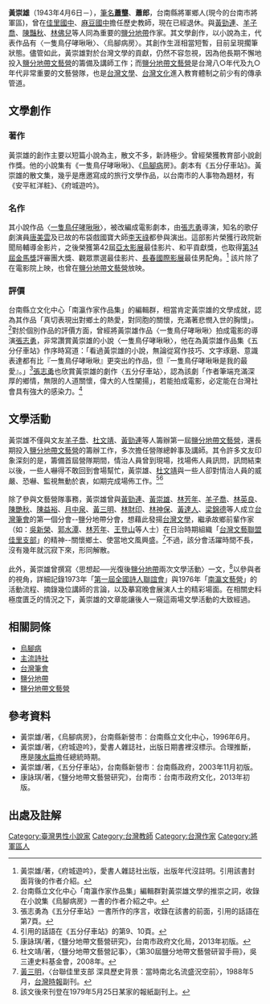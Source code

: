 {{Infobox Hokkien name
| title                =黃崇雄
| hanji                =黃崇雄
| poj                  =N̂g Chông-hiông
| hanlo                =
| tl                   =N̂g Tsông-hiông
| bp                   =
| hokkienipa           =
|
| othername1           =[[筆名|筆名]]
| hanji1               =蕭壟
| poj1                 =Siau-lang
| hanlo1               =
| tl1                  =Siau-lang
| bp1                  =
| hokkienipa1          =
|
| othername2           =筆名
| hanji2               =蕭郎
| poj2                 =Siau-lông
| hanlo2               =
| tl2                  =Siau-lông
| bp2                  =
| hokkienipa2          =
}}
'''黃崇雄'''（1943年4月6日－），[[筆名|筆名]]'''[[蕭壟|蕭壟]]'''、'''蕭郎'''，台南縣將軍鄉人(現今的台南市將軍區)，曾在[[佳里國中|佳里國中]]、[[麻豆國中|麻豆國中]]擔任歷史教師，現在已經退休。與[[黃勁連|黃勁連]]、[[羊子喬|羊子喬]]、[[陳豔秋|陳豔秋]]、[[林佛兒|林佛兒]]等人同為重要的[[鹽分地帶|鹽分地帶]]作家。其文學創作，以小說為主，代表作品有〈一隻鳥仔哮啾啾〉、〈烏腳病房〉。其創作生涯相當短暫，目前呈現擱筆狀態。儘管如此，黃崇雄對於台灣文學的貢獻，仍然不容忽視，因為他長期不懈地投入[[鹽分地帶文藝營|鹽分地帶文藝營]]的籌備及講師工作；而[[鹽分地帶文藝營|鹽分地帶文藝營]]是台灣八○年代及九○年代非常重要的文藝營隊，也是[[台灣文學|台灣文學]]、[[台灣文化|台灣文化]]進入教育體制之前少有的傳承管道。

==文學創作==
===著作===
黃崇雄的創作主要以短篇小說為主，散文不多，新詩極少。曾經榮獲教育部小說創作獎。他的小說集有《一隻鳥仔哮啾啾》、《[[烏腳病|烏腳病]]房》。劇本有《五分仔車站》。黃崇雄的散文集，幾乎是應邀寫成的旅行文學作品，以台南市的人事物為題材，有《安平紅洋粧》、《府城遊吟》。

===名作===
其小說作品〈[[一隻鳥仔哮啾啾|一隻鳥仔哮啾啾]]〉，被改編成電影劇本，由[[張志勇|張志勇]]導演，知名的歌仔劇演員[[唐美雲|唐美雲]]及已故的布袋戲國寶大師[[李天祿|李天祿]]都參與演出。這部影片榮獲行政院新聞局輔導金影片，之後榮獲第42屆[[亞太影展|亞太影展]]最佳影片、和平貢獻獎，也取得[[第34屆金馬獎|第34屆金馬獎]]評審團大獎、觀眾票選最佳影片、[[長春國際影展|長春國際影展]]最佳男配角。<ref>黃崇雄/著，《府城遊吟》，愛書人雜誌社出版，出版年代沒註明。引用該書封面背後的作者介紹。</ref>
該片除了在電影院上映，也曾在[[鹽分地帶文藝營|鹽分地帶文藝營]]放映。

===評價===
台南縣立文化中心「南瀛作家作品集」的編輯群，相當肯定黃崇雄的文學成就，認為其作品「真切表現出對鄉土的熱愛，對同胞的關懷，充滿著悲憫入世的胸懷」。<ref>台南縣立文化中心「南瀛作家作品集」編輯群對黃崇雄文學的推崇之詞，收錄在小說集《烏腳病房》一書的作者介紹之中。</ref>對於個別作品的評價方面，曾經將黃崇雄作品〈一隻鳥仔哮啾啾〉拍成電影的導演[[張志勇|張志勇]]，非常讚賞黃崇雄的小說〈一隻鳥仔哮啾啾〉，他在為黃崇雄作品集《五分仔車站》作序時寫道：「看過黃崇雄的小說，無論從寫作技巧、文字琢磨、意識表達都有比『一隻鳥仔哮啾啾』更突出的作品，但『一隻鳥仔哮啾啾是我的最愛』。」<ref>張志勇為《五分仔車站》一書所作的序言，收錄在該書的前面，引用的話語在第7頁。</ref>[[張志勇|張志勇]]也欣賞黃崇雄的劇作〈五分仔車站〉，認為該劇「作者筆端充滿深厚的鄉情，無限的人道關懷，偉大的人性闡揚」，若能拍成電影，必定能在台灣社會具有強大的感染力。<ref>引用的話語在《五分仔車站》的第9、10頁。</ref>

==文學活動==
黃崇雄不僅與文友[[羊子喬|羊子喬]]、[[杜文靖|杜文靖]]、[[黃勁連|黃勁連]]等人籌辦第一屆[[鹽分地帶文藝營|鹽分地帶文藝營]]，還長期投入[[鹽分地帶文藝營|鹽分地帶文藝營]]的籌辦工作，多次擔任營隊總幹事及講師。其令許多文友印象深刻的是，籌備首屆營隊期間，情治人員曾到現場，找場佈人員訊問，訊問結束以後，一些人嚇得不敢回到會場幫忙，黃崇雄、[[杜文靖|杜文靖]]與一些人卻對情治人員的威嚴、恐嚇、監視無動於衷，如期完成場佈工作。<ref>康詠琪/著，《鹽分地帶文藝營研究》，台南市政府文化局，2013年初版。</ref><ref>杜文靖/著，〈鹽分地帶文藝營記事〉，《第30屆鹽分地帶文藝營研習手冊》，吳三連史料基金會，2008年。</ref><br /><br />
除了參與文藝營隊事務，黃崇雄曾與[[黃勁連|黃勁連]]、[[黃崇雄|黃崇雄]]、[[林芳年|林芳年]]、[[羊子喬|羊子喬]]、[[林英良|林英良]]、[[陳艷秋|陳艷秋]]、[[陳益裕|陳益裕]]、[[月中泉|月中泉]]、[[黃三明|黃三明]]、[[林財印|林財印]]、[[林神保|林神保]]、[[黃達人|黃達人]]、[[梁錦德|梁錦德]]等人成立[[台灣筆會|台灣筆會]]的第一個分會--鹽分地帶分會，想藉此發揚[[台灣文學|台灣文學]]，繼承故鄉前輩作家（如：[[吳新榮|吳新榮]]、[[郭水潭|郭水潭]]、[[林芳年|林芳年]]、[[王登山|王登山]]等人士）在日治時期組織「[[台灣文藝聯盟佳里支部|台灣文藝聯盟佳里支部]]」的精神--關懷鄉土、使當地文風興盛。<ref>[[黃三明|黃三明]]，〈台聯佳里支部 深具歷史背景：當時南北名流盛況空前〉，1988年5月，[[台灣時報|台灣時報]]副刊。</ref>不過，該分會活躍時間不長，沒有幾年就沉寂下來，形同解散。<br /><br />
此外，黃崇雄曾撰寫〈思想起──光復後[[鹽分地帶|鹽分地帶]]兩次文學活動〉一文，<ref>該文後來刊登在1979年5月25日某家的報紙副刊上。</ref>以參與者的視角，詳細記錄1973年「[[第一屆全國詩人聯誼會|第一屆全國詩人聯誼會]]」與1976年「[[南瀛文藝營|南瀛文藝營]]」的活動流程、摘錄幾位講師的言論，以及摹寫晚會展演人士的精彩場面。在相關史料極度匱乏的情況之下，黃崇雄的文章能讓後人一窺這兩場文學活動的大致經過。

==相關詞條==
*[[烏腳病|烏腳病]]
*[[主流詩社|主流詩社]]
*[[台灣筆會|台灣筆會]]
*[[鹽分地帶|鹽分地帶]]
*[[鹽分地帶文藝營|鹽分地帶文藝營]]

==參考資料==
*黃崇雄/著，《烏腳病房》，台南縣新營市：台南縣立文化中心，1996年6月。
*黃崇雄/著，《府城遊吟》，愛書人雜誌社，出版日期書裡沒標示。合理推斷，應是[[陳水扁|陳水扁]]擔任總統時期。
*黃崇雄/著，《五分仔車站》，台南縣新營市：台南縣政府，2003年11月初版。
*康詠琪/著，《鹽分地帶文藝營研究》，台南市：台南市政府文化，2013年初版。

==出處及註解==
<references />

{{DEFAULTSORT:Huang黃}}
[[Category:臺灣男性小說家|Category:臺灣男性小說家]]
[[Category:台灣教師|Category:台灣教師]]
[[Category:台灣作家|Category:台灣作家]]
[[Category:將軍區人|Category:將軍區人]]